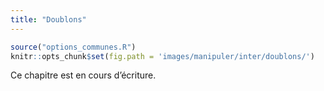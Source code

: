```yaml
---
title: "Doublons"
---
```


```r
source("options_communes.R")
knitr::opts_chunk$set(fig.path = 'images/manipuler/inter/doublons/')
```

<div class="important">
Ce chapitre est en cours d'écriture.
</div>
